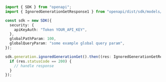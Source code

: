 ```typescript showLineNumbers copy filename="Ignored Generation Get usage example"
import { SDK } from "openapi";
import { IgnoredGenerationGetResponse1 } from "openapi/dist/sdk/models/operations";

const sdk = new SDK({
  security: {
    apiKeyAuth: "Token YOUR_API_KEY",
  },
  globalPathParam: 100,
  globalQueryParam: "some example global query param",
});

sdk.generation.ignoredGenerationGet().then((res: IgnoredGenerationGetResponse1) => {
  if (res.statusCode == 200) {
    // handle response
  }
});
```

